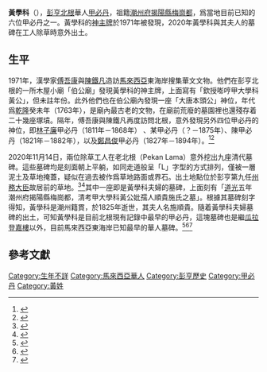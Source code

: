 {{Infobox Politician|honorific-prefix=[[北根|北根]]華人[[甲必丹|甲必丹]]|native_name=黃學科|spouse=施順貴|death_date=1825年}}

'''黃學科'''（{{bd|？||1825年||A}}），[[彭亨|彭亨]][[北根|北根]]華人[[甲必丹|甲必丹]]，祖籍[[潮州府|潮州府]][[揭阳县|揭陽縣]][[梅崗都|梅崗都]]，爲當地目前已知的六位甲必丹之一。黃學科的[[牌位|神主牌]]於1971年被發現，2020年黃學科與其夫人的墓碑在工人除草時意外出土。

== 生平 ==
1971年，漢學家[[傅吾康|傅吾康]]與[[陳鐵凡|陳鐵凡]]造訪[[馬來西亞|馬來西亞]]東海岸搜集華文文物。他們在彭亨北根的一所木屋小廟「伯公廟」發現黃學科的神主牌，上面寫有「欽授嘭哼甲大學科黃公」，但未註年份。此外他們也在伯公廟內發現一座「大唐本頭公」神位，年代爲[[乾隆|乾隆]]癸未年（1763年），是廟內最古老的文物，在廟前荒廢的墓園裡也還殘存着二十幾座塚墳。隔年，傅吾康與陳鐵凡再度訪問北根，意外發現另外四位甲必丹的神位，即[[林子廉|林子廉]]甲必丹（1811年－1868年） 、某甲必丹（？－1875年）、陳甲必丹（1821年－1882年），以及[[鄭昌俊|鄭昌俊]]甲必丹（1827年－1894年）。<ref>{{Cite book|title=《南洋华裔文物论集》|last=陈铁凡|first=|publisher=燕京文化事业股份有限公司|year=1977|isbn=|location=台北|pages=32-33}}</ref><ref>{{Cite book|title=《馬來西亞華文銘刻萃編》第2卷|last=傅吾康、陳鐵凡|first=|publisher=馬來亞大學出版社|year=1985|isbn=|location=吉隆坡|pages=499-500}}</ref>

2020年11月14日，兩位除草工人在老北根（Pekan Lama）意外挖出九座清代墓碑。這些墓碑均是刻面朝上平躺，如同走道般呈「L」字型的方式排列，僅被一層泥土及草地掩蓋，疑似在過去被作爲草地路面或界石。出土地點位於彭亨第九任[[彭亨州務大臣|州務大臣]]{{tsl|ms|Muhamad Bin Jusoh|莫哈末朱索}}故居前的草地。<ref>{{Cite news|url=https://www.sinchew.com.my/content/content_2377630.html|title=10清代古墓彭出土 · 证明华裔先贤250年前落脚北根|author=|date=2020-11-16|work=[[星洲網|星洲網]]|publisher=|accessdate=|language=|format=|archive-date=2020-11-16|archive-url=https://web.archive.org/web/20201116212141/https://www.sinchew.com.my/content/content_2377630.html|dead-url=no}}</ref><ref>{{Cite news|url=https://www.chinapress.com.my/20201116/%E5%8C%97%E6%A0%B9%E9%A9%AC%E6%9D%A5%E9%AB%98%E8%84%9A%E5%B1%8B-%E6%83%8A%E7%8E%B0%E6%B8%85%E6%9C%AB%E5%A2%93%E7%A2%91/|title=北根马来高脚屋 惊现清末墓碑|author=|date=2020-11-16|work=[[中國報|中國報]]|publisher=|accessdate=|language=|format=|archive-date=2020-11-16|archive-url=https://web.archive.org/web/20201116212134/https://www.chinapress.com.my/20201116/%E5%8C%97%E6%A0%B9%E9%A9%AC%E6%9D%A5%E9%AB%98%E8%84%9A%E5%B1%8B-%E6%83%8A%E7%8E%B0%E6%B8%85%E6%9C%AB%E5%A2%93%E7%A2%91/|dead-url=no}}</ref>其中一座即是黃學科夫婦的墓碑，上面刻有「[[道光|道光]]五年潮州府揭陽縣梅崗都，清考甲大學科黃公妣孺人順貴施氏之墓」。根據其墓碑刻字得知，黃學科是潮州籍貫，於1825年逝世，其夫人名施順貴。隨着黃學科夫婦墓碑的出土，可知黃學科是目前北根現有記錄中最早的甲必丹，這塊墓碑也是繼[[瓜拉登嘉楼|瓜拉登嘉樓]]以外，目前馬來西亞東海岸已知最早的華人墓碑。<ref>{{Cite news|url=https://www.sinchew.com.my/content/content_2379377.html|title=李永球：墓碑确认属清朝 不排除墓穴在附近|author=|date=2020-11-19|work=[[星洲網|星洲網]]|publisher=|accessdate=|language=|format=|archiveurl=https://web.archive.org/web/20201120044532/https://www.sinchew.com.my/content/content_2379377.html|archivedate=2020-11-20|dead-url=no}}</ref><ref>{{Cite news|url=http://eastcoast.chinapress.com.my/20201121/%E7%99%BD%E4%BC%9F%E6%9D%83%EF%BC%9A%E9%87%8D%E8%A6%81%E6%96%87%E5%8C%96%E8%B5%84%E4%BA%A7-%E6%B8%85%E6%9C%9D%E5%A2%93%E7%A2%91-%E5%BA%94%E5%A6%A5%E5%96%84%E5%A4%84%E7%90%86/|title=白伟权：重要文化资产 清朝墓碑 应妥善处理|author=|date=2020-11-21|work=[[中國報|中國報]]|publisher=|accessdate=|language=|format=|archive-date=2020-11-22|archive-url=https://web.archive.org/web/20201122022125/http://eastcoast.chinapress.com.my/20201121/%E7%99%BD%E4%BC%9F%E6%9D%83%EF%BC%9A%E9%87%8D%E8%A6%81%E6%96%87%E5%8C%96%E8%B5%84%E4%BA%A7-%E6%B8%85%E6%9C%9D%E5%A2%93%E7%A2%91-%E5%BA%94%E5%A6%A5%E5%96%84%E5%A4%84%E7%90%86/|dead-url=no}}</ref><ref>{{Cite news|url=https://www.malaysiakini.com/columns/553121|title=发现北根清代古墓|author=黎羨|date=2020-11-30|work=[[當今大馬|當今大馬]]|publisher=|accessdate=|language=|format=}}</ref>

== 參考文獻 ==
<references />

{{馬來半島華人甲必丹}}

[[Category:生年不詳|Category:生年不詳]]
[[Category:馬來西亞華人|Category:馬來西亞華人]]
[[Category:彭亨歷史|Category:彭亨歷史]]
[[Category:甲必丹|Category:甲必丹]]
[[Category:黃姓|Category:黃姓]]